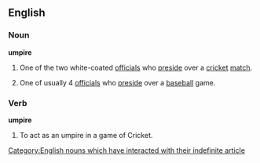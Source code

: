 ==English==
===Noun===
'''umpire'''

#{{Cricket}} One of the two white-coated [[officials]] who [[preside]] over a [[cricket]] [[match]].
#{{Baseball}} One of usually 4 [[officials]] who [[preside]] over a [[baseball]] game.

===Verb===
'''umpire'''

#{{Cricket}} To act as an umpire in a game of Cricket.

[[Category:English nouns which have interacted with their indefinite article]]